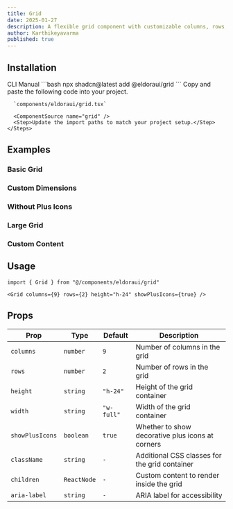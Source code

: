 ```yaml
---
title: Grid
date: 2025-01-27
description: A flexible grid component with customizable columns, rows, and optional decorative plus icons for creating structured layouts.
author: Karthikeyavarma
published: true
---
```


<ComponentPreview name="grid-demo" />

## Installation

<Tabs defaultValue="cli">
  <TabsList>
    <TabsTrigger value="cli">CLI</TabsTrigger>
    <TabsTrigger value="manual">Manual</TabsTrigger>
  </TabsList>
  <TabsContent value="cli">
    ```bash 
    npx shadcn@latest add @eldoraui/grid
    ```
  </TabsContent>
  <TabsContent value="manual">
    <Steps>
      <Step>Copy and paste the following code into your project.</Step>

      `components/eldoraui/grid.tsx`

      <ComponentSource name="grid" />
      <Step>Update the import paths to match your project setup.</Step>
    </Steps>

  </TabsContent>
</Tabs>

## Examples

### Basic Grid

<ComponentPreview name="grid-demo" />

### Custom Dimensions

<ComponentPreview name="grid-demo-2" />

### Without Plus Icons

<ComponentPreview name="grid-demo-3" />

### Large Grid

<ComponentPreview name="grid-demo-4" />

### Custom Content

<ComponentPreview name="grid-demo-5" />

## Usage

```tsx showLineNumbers
import { Grid } from "@/components/eldoraui/grid"
```

```tsx showLineNumbers
<Grid columns={9} rows={2} height="h-24" showPlusIcons={true} />
```

## Props

| Prop            | Type        | Default    | Description                                      |
| --------------- | ----------- | ---------- | ------------------------------------------------ |
| `columns`       | `number`    | `9`        | Number of columns in the grid                    |
| `rows`          | `number`    | `2`        | Number of rows in the grid                       |
| `height`        | `string`    | `"h-24"`   | Height of the grid container                     |
| `width`         | `string`    | `"w-full"` | Width of the grid container                      |
| `showPlusIcons` | `boolean`   | `true`     | Whether to show decorative plus icons at corners |
| `className`     | `string`    | `-`        | Additional CSS classes for the grid container    |
| `children`      | `ReactNode` | `-`        | Custom content to render inside the grid         |
| `aria-label`    | `string`    | `-`        | ARIA label for accessibility                     |
